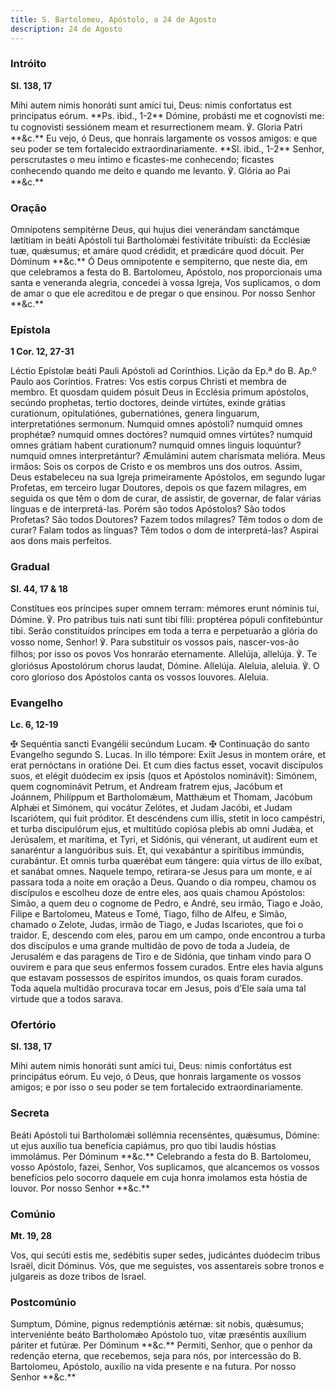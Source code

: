 ```yaml
---
title: S. Bartolomeu, Apóstolo, a 24 de Agosto
description: 24 de Agosto
---
```


### Intróito

**Sl. 138, 17**

<div class="side-by-side not-content">
  <span class="text-justify">
    Mihi autem nimis honoráti sunt amíci tui, Deus: nimis confortatus est
    principatus eórum. **Ps. ibid., 1-2** Dómine, probásti me et cognovísti me:
    tu cognovisti sessiónem meam et resurrectionem meam. ℣. Gloria Patri **&c.**
  </span>
  <span class="text-justify">
    Eu vejo, ó Deus, que honrais largamente os vossos amigos: e que seu poder se
    tem fortalecido extraordinariamente. **Sl. ibid., 1-2** Senhor,
    perscrutastes o meu íntimo e ficastes-me conhecendo; ficastes conhecendo
    quando me deito e quando me levanto. ℣. Glória ao Pai **&c.**
  </span>
</div>

### Oração

<div class="side-by-side not-content">
  <span class="text-justify">
    Omnípotens sempitérne Deus, qui hujus diei venerándam sanctámque lætítiam in
    beáti Apóstoli tui Bartholomǽi festivitáte tribuísti: da Ecclésiæ tuæ,
    quǽsumus; et amáre quod crédidit, et prædicáre quod dócuit. Per Dóminum
    **&c.**
  </span>
  <span class="text-justify">
    Ó Deus omnipotente e sempiterno, que neste dia, em que celebramos a festa do
    B. Bartolomeu, Apóstolo, nos proporcionais uma santa e veneranda alegria,
    concedei à vossa Igreja, Vos suplicamos, o dom de amar o que ele acreditou e
    de pregar o que ensinou. Por nosso Senhor **&c.**
  </span>
</div>

### Epístola

**1 Cor. 12, 27-31**

<div class="side-by-side not-content">
  <span class="text-justify">
    Léctio Epístolæ beáti Pauli Apóstoli ad Corínthios.
  </span>
  <span class="text-justify">
    Lição da Ep.ª do B. Ap.º Paulo aos Coríntios.
  </span>
  <span class="text-justify">
    Fratres: Vos estis corpus Christi et membra de membro. Et quosdam quidem
    pósuit Deus in Ecclésia primum apóstolos, secúndo prophetas, tertio
    doctores, deinde virtútes, exinde grátias curationum, opitulatiónes,
    gubernatiónes, genera linguarum, interpretatiónes sermonum. Numquid omnes
    apóstoli? numquid omnes prophétæ? numquid omnes doctóres? numquid omnes
    virtútes? numquid omnes grátiam habent curationum? numquid omnes linguis
    loquúntur? numquid omnes interpretántur? Æmulámini autem charísmata melióra.
  </span>
  <span class="text-justify">
    Meus irmãos: Sois os corpos de Cristo e os membros uns dos outros. Assim,
    Deus estabeleceu na sua Igreja primeiramente Apóstolos, em segundo lugar
    Profetas, em terceiro lugar Doutores, depois os que fazem milagres, em
    seguida os que têm o dom de curar, de assistir, de governar, de falar várias
    línguas e de interpretá-las. Porém são todos Apóstolos? São todos Profetas?
    São todos Doutores? Fazem todos milagres? Têm todos o dom de curar? Falam
    todos as línguas? Têm todos o dom de interpretá-las? Aspirai aos dons mais
    perfeitos.
  </span>
</div>

### Gradual

**Sl. 44, 17 & 18**

<div class="side-by-side not-content">
  <span class="text-justify">
    Constítues eos príncipes super omnem terram: mémores erunt nóminis tui,
    Dómine. ℣. Pro patribus tuis nati sunt tibi fílii: proptérea pópuli
    confitebúntur tibi.
  </span>
  <span class="text-justify">
    Serão constituídos príncipes em toda a terra e perpetuarão a glória do vosso
    nome, Senhor! ℣. Para substituir os vossos pais, nascer-vos-ão filhos; por
    isso os povos Vos honrarão eternamente.
  </span>
  <span class="text-justify">
    Allelúja, allelúja. ℣. Te gloriósus Apostolórum chorus laudat, Dómine.
    Allelúja.
  </span>
  <span class="text-justify">
    Aleluia, aleluia. ℣. O coro glorioso dos Apóstolos canta os vossos louvores.
    Aleluia.
  </span>
</div>

### Evangelho

**Lc. 6, 12-19**

<div class="side-by-side not-content">
  <span class="text-justify">
    <span class="text-red-500">✠</span> Sequéntia sancti Evangélii secúndum
    Lucam.
  </span>
  <span class="text-justify">
    <span class="text-red-500">✠</span> Continuação do santo Evangelho segundo
    S. Lucas.
  </span>
  <span class="text-justify">
    In illo témpore: Exiit Jesus in montem oráre, et erat pernóctans in oratióne
    Dei. Et cum dies factus esset, vocavit discípulos suos, et elégit duódecim
    ex ipsis (quos et Apóstolos nominávit): Simónem, quem cognominávit Petrum,
    et Andream fratrem ejus, Jacóbum et Joánnem, Philíppum et Bartholomǽum,
    Matthǽum et Thomam, Jacóbum Alphǽi et Simónem, qui vocátur Zelótes, et Judam
    Jacóbi, et Judam Iscariótem, qui fuit próditor. Et descéndens cum illis,
    stetit in loco campéstri, et turba discipulórum ejus, et multitúdo copiósa
    plebis ab omni Judǽa, et Jerúsalem, et marítima, et Tyri, et Sidónis, qui
    vénerant, ut audírent eum et sanaréntur a languóribus suis. Et, qui
    vexabántur a spirítibus immúndis, curabántur. Et omnis turba quærébat eum
    tángere: quia virtus de illo exíbat, et sanábat omnes.
  </span>
  <span class="text-justify">
    Naquele tempo, retirara-se Jesus para um monte, e aí passara toda a noite em
    oração a Deus. Quando o dia rompeu, chamou os discípulos e escolheu doze de
    entre eles, aos quais chamou Apóstolos: Simão, a quem deu o cognome de
    Pedro, e André, seu irmão, Tiago e João, Filipe e Bartolomeu, Mateus e Tomé,
    Tiago, filho de Alfeu, e Simão, chamado o Zelote, Judas, irmão de Tiago, e
    Judas Iscariotes, que foi o traidor. E, descendo com eles, parou em um
    campo, onde encontrou a turba dos discípulos e uma grande multidão de povo
    de toda a Judeia, de Jerusalém e das paragens de Tiro e de Sidónia, que
    tinham vindo para O ouvirem e para que seus enfermos fossem curados. Entre
    eles havia alguns que estavam possessos de espíritos imundos, os quais foram
    curados. Toda aquela multidão procurava tocar em Jesus, pois d’Ele saía uma
    tal virtude que a todos sarava.
  </span>
</div>

### Ofertório

**Sl. 138, 17**

<div class="side-by-side not-content">
  <span class="text-justify">
    Mihi autem nimis honoráti sunt amíci tui, Deus: nimis confortátus est
    principátus eórum.
  </span>
  <span class="text-justify">
    Eu vejo, ó Deus, que honrais largamente os vossos amigos; e por isso o seu
    poder se tem fortalecido extraordinariamente.
  </span>
</div>

### Secreta

<div class="side-by-side not-content">
  <span class="text-justify">
    Beáti Apóstoli tui Bartholomǽi sollémnia recenséntes, quǽsumus, Dómine: ut
    ejus auxílio tua benefícia capiámus, pro quo tibi laudis hóstias immolámus.
    Per Dóminum **&c.**
  </span>
  <span class="text-justify">
    Celebrando a festa do B. Bartolomeu, vosso Apóstolo, fazei, Senhor, Vos
    suplicamos, que alcancemos os vossos benefícios pelo socorro daquele em cuja
    honra imolamos esta hóstia de louvor. Por nosso Senhor **&c.**
  </span>
</div>

### Comúnio

**Mt. 19, 28**

<div class="side-by-side not-content">
  <span class="text-justify">
    Vos, qui secúti estis me, sedébitis super sedes, judicántes duódecim tribus
    Israël, dicit Dóminus.
  </span>
  <span class="text-justify">
    Vós, que me seguistes, vos assentareis sobre tronos e julgareis as doze
    tribos de Israel.
  </span>
</div>

### Postcomúnio

<div class="side-by-side not-content">
  <span class="text-justify">
    Sumptum, Dómine, pignus redemptiónis ætérnæ: sit nobis, quǽsumus;
    interveniénte beáto Bartholomǽo Apóstolo tuo, vitæ præséntis auxílium
    páriter et futúræ. Per Dóminum **&c.**
  </span>
  <span class="text-justify">
    Permiti, Senhor, que o penhor da redenção eterna, que recebemos, seja para
    nós, por intercessão do B. Bartolomeu, Apóstolo, auxílio na vida presente e
    na futura. Por nosso Senhor **&c.**
  </span>
</div>
